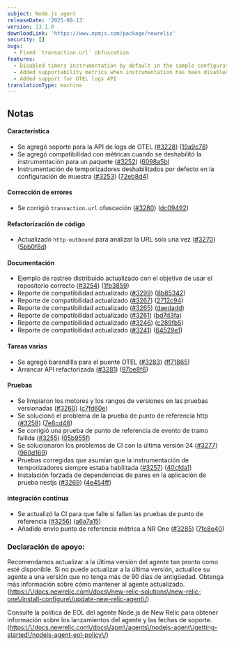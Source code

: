 ```yaml
---
subject: Node.js agent
releaseDate: '2025-08-13'
version: 13.1.0
downloadLink: 'https://www.npmjs.com/package/newrelic'
security: []
bugs:
  - Fixed `transaction.url` obfuscation
features:
  - Disabled timers instrumentation by default in the sample configuration
  - Added supportability metrics when instrumentation has been disabled for a package
  - Added support for OTEL logs API
translationType: machine
---
```


## Notas

#### Característica

* Se agregó soporte para la API de logs de OTEL ([#3228](https://github.com/newrelic/node-newrelic/pull/3228)) ([19a9c78](https://github.com/newrelic/node-newrelic/commit/19a9c788c27f084618093d94a31b7badd5fcafd9))
* Se agregó compatibilidad con métricas cuando se deshabilitó la instrumentación para un paquete ([#3252](https://github.com/newrelic/node-newrelic/pull/3252)) ([6098a5b](https://github.com/newrelic/node-newrelic/commit/6098a5b24497029686f0253d68e2d3138e84a27b))
* Instrumentación de temporizadores deshabilitados por defecto en la configuración de muestra ([#3253](https://github.com/newrelic/node-newrelic/pull/3253)) ([72eb8d4](https://github.com/newrelic/node-newrelic/commit/72eb8d4450e2f2eb958d5faf472a94c2b93b0b81))

#### Corrección de errores

* Se corrigió `transaction.url` ofuscación ([#3280](https://github.com/newrelic/node-newrelic/pull/3280)) ([dc09492](https://github.com/newrelic/node-newrelic/commit/dc09492228e0ddae2598e0edd5403bd01cd3bbcd))

#### Refactorización de código

* Actualizado `http-outbound` para analizar la URL solo una vez ([#3270](https://github.com/newrelic/node-newrelic/pull/3270)) ([5bb0f8d](https://github.com/newrelic/node-newrelic/commit/5bb0f8d79ab9cf7100d323166302b509edce3ff1))

#### Documentación

* Ejemplo de rastreo distribuido actualizado con el objetivo de usar el repositorio correcto ([#3254](https://github.com/newrelic/node-newrelic/pull/3254)) ([1fb3859](https://github.com/newrelic/node-newrelic/commit/1fb3859ed905c03d601a5344436037969fcc1256))
* Reporte de compatibilidad actualizado ([#3299](https://github.com/newrelic/node-newrelic/pull/3299)) ([8b85342](https://github.com/newrelic/node-newrelic/commit/8b85342f35c7fe92287b227f48fb2d14079070bf))
* Reporte de compatibilidad actualizado ([#3267](https://github.com/newrelic/node-newrelic/pull/3267)) ([2712c94](https://github.com/newrelic/node-newrelic/commit/2712c94a07c13cea6dd7a488e6df960daba55307))
* Reporte de compatibilidad actualizado ([#3265](https://github.com/newrelic/node-newrelic/pull/3265)) ([daedadd](https://github.com/newrelic/node-newrelic/commit/daedadde1766ddb8b0d94b6d9599bdd246073576))
* Reporte de compatibilidad actualizado ([#3261](https://github.com/newrelic/node-newrelic/pull/3261)) ([bd7d3fa](https://github.com/newrelic/node-newrelic/commit/bd7d3fa1bed4ce312ef7609fc2dd87aa348ed2b6))
* Reporte de compatibilidad actualizado ([#3246](https://github.com/newrelic/node-newrelic/pull/3246)) ([c289fb5](https://github.com/newrelic/node-newrelic/commit/c289fb5d241c85c6ff4d20c5a54222178475ce33))
* Reporte de compatibilidad actualizado ([#3241](https://github.com/newrelic/node-newrelic/pull/3241)) ([64529e1](https://github.com/newrelic/node-newrelic/commit/64529e189e409cfedf552f8c212a36997df408b4))

#### Tareas varias

* Se agregó barandilla para el puente OTEL ([#3283](https://github.com/newrelic/node-newrelic/pull/3283)) ([ff71865](https://github.com/newrelic/node-newrelic/commit/ff718658754d711b3b837e5ad633a8da4feeba7e))
* Arrancar API refactorizada ([#3281](https://github.com/newrelic/node-newrelic/pull/3281)) ([97be8f6](https://github.com/newrelic/node-newrelic/commit/97be8f6b67c364a5a720d2889989ce3dfacb2cf5))

#### Pruebas

* Se limpiaron los motores y los rangos de versiones en las pruebas versionadas ([#3260](https://github.com/newrelic/node-newrelic/pull/3260)) ([c7fd60e](https://github.com/newrelic/node-newrelic/commit/c7fd60e938aaaf9b13dc4055f6aff02508ae554c))
* Se solucionó el problema de la prueba de punto de referencia http ([#3258](https://github.com/newrelic/node-newrelic/pull/3258)) ([7e8cd48](https://github.com/newrelic/node-newrelic/commit/7e8cd480786f7d971a8c6263c6cc82e92fbc0fe1))
* Se corrigió una prueba de punto de referencia de evento de tramo fallida ([#3255](https://github.com/newrelic/node-newrelic/pull/3255)) ([05b955f](https://github.com/newrelic/node-newrelic/commit/05b955fb6ff2a470b82436964eeeaed8e93962ae))
* Se solucionaron los problemas de CI con la última versión 24 ([#3277](https://github.com/newrelic/node-newrelic/pull/3277)) ([960d169](https://github.com/newrelic/node-newrelic/commit/960d169122fc821a432eb7c200ba713963b66289))
* Pruebas corregidas que asumían que la instrumentación de temporizadores siempre estaba habilitada ([#3257](https://github.com/newrelic/node-newrelic/pull/3257)) ([40cfda1](https://github.com/newrelic/node-newrelic/commit/40cfda159a86f7c83bdfc783480ad56183098b45))
* Instalación forzada de dependencias de pares en la aplicación de prueba nestjs ([#3269](https://github.com/newrelic/node-newrelic/pull/3269)) ([4e454ff](https://github.com/newrelic/node-newrelic/commit/4e454ffabef4aa6a731bc07bb730d29e726b4713))

#### integración continua

* Se actualizó la CI para que falle si fallan las pruebas de punto de referencia ([#3256](https://github.com/newrelic/node-newrelic/pull/3256)) ([a6a7a15](https://github.com/newrelic/node-newrelic/commit/a6a7a15d1d8d1241ca88c9d3c33ec537fe5c0164))
* Añadido envío punto de referencia métrica a NR One ([#3285](https://github.com/newrelic/node-newrelic/pull/3285)) ([7fc8e40](https://github.com/newrelic/node-newrelic/commit/7fc8e40e3d9995fd161b85e4e0ef92501aed9369))

### Declaración de apoyo:

Recomendamos actualizar a la última versión del agente tan pronto como esté disponible. Si no puede actualizar a la última versión, actualice su agente a una versión que no tenga más de 90 días de antigüedad. Obtenga más información sobre cómo mantener al agente actualizado. ([https:\\/\\/docs.newrelic.com\\/docs\\/new-relic-solutions\\/new-relic-one\\/install-configure\\/update-new-relic-agent\\/](https://docs.newrelic.com/docs/new-relic-solutions/new-relic-one/install-configure/update-new-relic-agent/))

Consulte la política de EOL del agente Node.js de New Relic para obtener información sobre los lanzamientos del agente y las fechas de soporte. ([https:\\/\\/docs.newrelic.com\\/docs\\/apm\\/agents\\/nodejs-agent\\/getting-started\\/nodejs-agent-eol-policy\\/](https://docs.newrelic.com/docs/apm/agents/nodejs-agent/getting-started/nodejs-agent-eol-policy/))